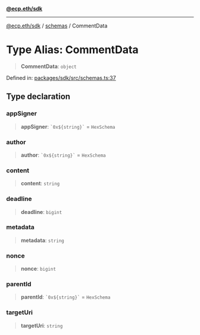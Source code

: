 [**@ecp.eth/sdk**](/sdk-reference/index.mdx)

***

[@ecp.eth/sdk](/sdk-reference/index.mdx) / [schemas](/sdk-reference/schemas/index.mdx) / CommentData

# Type Alias: CommentData

> **CommentData**: `object`

Defined in: [packages/sdk/src/schemas.ts:37](https://github.com/ecp-eth/comments-monorepo/blob/main/packages/sdk/src/schemas.ts#L37)

## Type declaration

### appSigner

> **appSigner**: `` `0x${string}` `` = `HexSchema`

### author

> **author**: `` `0x${string}` `` = `HexSchema`

### content

> **content**: `string`

### deadline

> **deadline**: `bigint`

### metadata

> **metadata**: `string`

### nonce

> **nonce**: `bigint`

### parentId

> **parentId**: `` `0x${string}` `` = `HexSchema`

### targetUri

> **targetUri**: `string`

